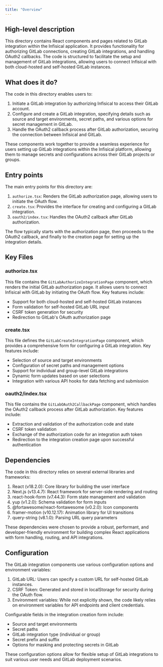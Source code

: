 ```yaml
---
title: "Overview"
---
```


## High-level description
This directory contains React components and pages related to GitLab integration within the Infisical application. It provides functionality for authorizing GitLab connections, creating GitLab integrations, and handling OAuth2 callbacks. The code is structured to facilitate the setup and management of GitLab integrations, allowing users to connect Infisical with both cloud-hosted and self-hosted GitLab instances.

## What does it do?
The code in this directory enables users to:

1. Initiate a GitLab integration by authorizing Infisical to access their GitLab account.
2. Configure and create a GitLab integration, specifying details such as source and target environments, secret paths, and various options for secret management in GitLab.
3. Handle the OAuth2 callback process after GitLab authorization, securing the connection between Infisical and GitLab.

These components work together to provide a seamless experience for users setting up GitLab integrations within the Infisical platform, allowing them to manage secrets and configurations across their GitLab projects or groups.

## Entry points
The main entry points for this directory are:

1. `authorize.tsx`: Renders the GitLab authorization page, allowing users to initiate the OAuth flow.
2. `create.tsx`: Provides the interface for creating and configuring a GitLab integration.
3. `oauth2/index.tsx`: Handles the OAuth2 callback after GitLab authorization.

The flow typically starts with the authorization page, then proceeds to the OAuth2 callback, and finally to the creation page for setting up the integration details.

## Key Files

### authorize.tsx
This file contains the `GitLabAuthorizeIntegrationPage` component, which renders the initial GitLab authorization page. It allows users to connect Infisical with GitLab by initiating the OAuth flow. Key features include:
- Support for both cloud-hosted and self-hosted GitLab instances
- Form validation for self-hosted GitLab URL input
- CSRF token generation for security
- Redirection to GitLab's OAuth authorization page

### create.tsx
This file defines the `GitLabCreateIntegrationPage` component, which provides a comprehensive form for configuring a GitLab integration. Key features include:
- Selection of source and target environments
- Configuration of secret paths and management options
- Support for individual and group-level GitLab integrations
- Dynamic form updates based on user selections
- Integration with various API hooks for data fetching and submission

### oauth2/index.tsx
This file contains the `GitLabOAuth2CallbackPage` component, which handles the OAuth2 callback process after GitLab authorization. Key features include:
- Extraction and validation of the authorization code and state
- CSRF token validation
- Exchange of the authorization code for an integration auth token
- Redirection to the integration creation page upon successful authentication

## Dependencies
The code in this directory relies on several external libraries and frameworks:

1. React (v18.2.0): Core library for building the user interface
2. Next.js (v13.4.7): React framework for server-side rendering and routing
3. react-hook-form (v7.44.3): Form state management and validation
4. yup (v1.2.0): Schema validation for form inputs
5. @fortawesome/react-fontawesome (v0.2.0): Icon components
6. framer-motion (v10.12.17): Animation library for UI transitions
7. query-string (v8.1.0): Parsing URL query parameters

These dependencies were chosen to provide a robust, performant, and developer-friendly environment for building complex React applications with form handling, routing, and API integrations.

## Configuration
The GitLab integration components use various configuration options and environment variables:

1. GitLab URL: Users can specify a custom URL for self-hosted GitLab instances.
2. CSRF Token: Generated and stored in localStorage for security during the OAuth flow.
3. Environment variables: While not explicitly shown, the code likely relies on environment variables for API endpoints and client credentials.

Configurable fields in the integration creation form include:
- Source and target environments
- Secret paths
- GitLab integration type (individual or group)
- Secret prefix and suffix
- Options for masking and protecting secrets in GitLab

These configuration options allow for flexible setup of GitLab integrations to suit various user needs and GitLab deployment scenarios.